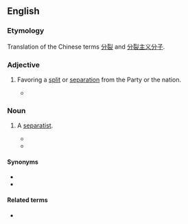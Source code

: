 ==English==

===Etymology===
Translation of the Chinese terms [[分裂]] and [[分裂主义分子]].

===Adjective===
{{en-adj|-}}

# {{label|en|pejorative|Marxism|China}} Favoring a [[split]] or [[separation]] from the Party or the nation.
#* {{quote-book|1978|John King Fairbank|The Cambridge History of China|page=362|url=http://books.google.com/books?ei=Uu4eR_-XFZT6pwLZxOQV|isbn=0521243378|passage=The Politburo had already met on 1 April to agree that the Nanking incident had been '''splittist''' and supportive of Teng Hsiao-p'ing.}}

===Noun===
{{en-noun}}

# {{label|en|China|Korea|pejorative}} A [[separatist]].
#* {{quote-book|1974|[[w:Kim Il Sung|Kim Il Sung]]|Answers to the Questions Raised by Secretary-general of Peru-Korea Institute of Culture and Friendship|url=http://books.google.com/books?id=G4keAAAAMAAJ|page=7|passage=Our Party and the Government of the Republic have till now done all they can to check and frustrate the colonial enslavement policy of US imperialism towards Korea and the nation-splitting manoeuvres of the domestic and foreign '''splittists''' and achieve the independent, peaceful reunification of the country.}}
#* {{quote-book|2001|John Derbyshire|Fire From the Sun|page=21|url=http://books.google.com/books?id=qfEVt4AzO74C|isbn=0738847216|passage="Trouble. I'll tell you frankly, little Han, we have a lot of '''splittists''' here. You know what I mean by a '''splittist'''?" ¶ "Of course. People who want to split the Motherland."}}

====Synonyms====
* {{l|en|sectarian}}
* {{l|en|separatist}}

====Related terms====
* {{l|en|splittism}}